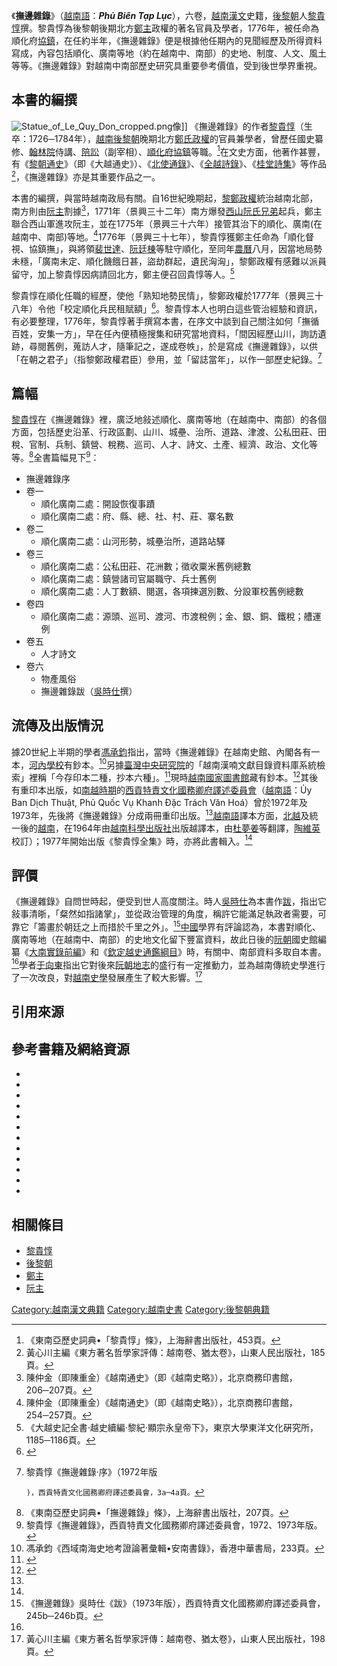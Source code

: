 {{Vietnamese|
| title=撫邊雜錄
| han-nom=撫邊雜錄
| chuquocngu=Phủ Biên Tạp Lục
}}

《'''撫邊雜錄'''》（[[越南語|越南語]]：'''''Phủ Biên Tạp Lục'''''），六卷，[[越南|越南]][[文言文|漢文]]史籍，[[後黎朝|後黎朝]]人[[黎貴惇|黎貴惇]]撰。黎貴惇為後黎朝後期北方[[鄭主|鄭主]]政權的著名官員及學者，1776年，被任命為順化府[[協鎮|協鎮]]，在任約半年，《撫邊雜錄》便是根據他任期內的見聞經歷及所得資料寫成，內容包括順化、廣南等地（約在越南中、南部）的史地、制度、人文、風土等等。《撫邊雜錄》對越南中南部歷史研究具重要參考價值，受到後世學界重視。

== 本書的編撰 ==
{{see also|黎貴惇|後黎朝|鄭主|阮主}}
[[File:Statue_of_Le_Quy_Don_cropped.png|thumb]]像]]
《撫邊雜錄》的作者[[黎貴惇|黎貴惇]]（生卒：1726─1784年），[[越南|越南]][[後黎朝|後黎朝]]晚期北方[[鄭主|鄭氏政權]]的官員兼學者，曾歷任國史纂修、[[翰林院|翰林院]]侍講、[[陪訟|陪訟]]（副宰相）、[[順化|順化府]][[協鎮|協鎮]]等職。<ref>《東南亞歷史詞典•「黎貴惇」條》，上海辭書出版社，453頁。</ref>在文史方面，他著作甚豐，有《[[黎朝通史|黎朝通史]]》（即《大越通史》）、《[[北使通錄|北使通錄]]》、《[[全越詩錄|全越詩錄]]》、《[[桂堂詩集|桂堂詩集]]》等作品<ref>黃心川主編《東方著名哲學家評傳：越南卷、猶太卷》，山東人民出版社，185頁。</ref>，《撫邊雜錄》亦是其重要作品之一。

本書的編撰，與當時越南政局有關。自16世紀晚期起，[[鄭主|黎鄭政權]]統治越南北部，南方則由[[阮主|阮主]]割據<ref>陳仲金（即陳重金）《越南通史》（即《越南史略》），北京商務印書館，206─207頁。</ref>，1771年（景興三十二年）南方爆發[[西山朝|西山阮氏兄弟]]起兵，鄭主聯合西山軍進攻阮主，並在1775年（景興三十六年）接管其治下的順化、廣南(在越南中、南部)等地。<ref>陳仲金（即陳重金）《越南通史》（即《越南史略》），北京商務印書館，254─257頁。</ref>1776年（景興三十七年），黎貴惇獲鄭主任命為「順化督視、協鎮撫」，與將領[[裴世達|裴世達]]、[[阮廷棟|阮廷棟]]等駐守順化，至同年[[農曆|農曆]]八月，因當地局勢未穩，「廣南未定、順化饑餓日甚，盜劫群起，遺民洶洶」，黎鄭政權有感難以派員留守，加上黎貴惇因病請回北方，鄭主便召回貴惇等人。<ref>《大越史記全書·越史續編·黎紀·顯宗永皇帝下》，東京大學東洋文化硏究所，1185─1186頁。</ref>

黎貴惇在順化任職的經歷，使他「熟知地勢民情」，黎鄭政權於1777年（景興三十八年）令他「校定順化兵民租賦額」<ref>{{Cite web |url=http://lib.nomfoundation.org/collection/1/volume/271/page/107 |title=Hội Bảo tồn Di sản Nôm─潘清簡等《欽定越史通鑑綱目》正編卷之四十五，黎顯宗景興三十八年正月「令黎貴惇等校定順化兵民租賦額」條。 |access-date=2014-07-08 |archive-date=2016-03-05 |archive-url=https://web.archive.org/web/20160305045219/http://lib.nomfoundation.org/collection/1/volume/271/page/107 |dead-url=no }}</ref>。黎貴惇本人也明白這些管治經驗和資訊，有必要整理，1776年，黎貴惇著手撰寫本書，在序文中談到自己關注如何「撫循百姓，安集一方」，早在任內便積極搜集和研究當地資料，「間因經歷山川，詢訪遺跡，尋閱舊例，蒐訪人才，隨筆記之，遂成卷帙」，於是寫成《撫邊雜錄》，以供「在朝之君子」（指黎鄭政權君臣）參用，並「留誌當年」，以作一部歷史紀錄。<ref>黎貴惇《撫邊雜錄·序》（1972年版
 )，西貢特責文化國務卿府譯述委員會，3a─4a頁。</ref>

== 篇幅 ==
[[黎貴惇|黎貴惇]]在《撫邊雜錄》裡，廣泛地敍述順化、廣南等地（在越南中、南部）的各個方面，包括歷史沿革、行政區劃、山川、城壘、治所、道路、津渡、公私田莊、田稅、官制、兵制、鎮營、稅務、巡司、人才、詩文、土產、經濟、政治、文化等等。<ref name="東南亞歷史詞典207">《東南亞歷史詞典•「撫邊雜錄」條》，上海辭書出版社，207頁。</ref>全書篇幅見下<ref name="《撫邊雜錄》1972、1973年">黎貴惇《撫邊雜錄》，西貢特責文化國務卿府譯述委員會，1972、1973年版。</ref>：

*撫邊雜錄序
*卷一
**順化廣南二處：開設恢復事蹟
**順化廣南二處：府、縣、總、社、村、莊、寨名數
*卷二
**順化廣南二處：山河形勢，城壘治所，道路站驛
*卷三
**順化廣南二處：公私田莊、花洲數；徵收粟米舊例總數
**順化廣南二處：鎮營諸司官屬職守、兵士舊例
**順化廣南二處：人丁數額、閱選，各項揀選別數、分設軍校舊例總數
*卷四
**順化廣南二處：源頭、巡司、渡河、市渡稅例；金、銀、銅、鐵稅；艚運例
*卷五
**人才詩文
*卷六
**物產風俗
**撫邊雜錄跋（[[吳時仕|吳時仕]]撰）

== 流傳及出版情況 ==
據20世紀上半期的學者[[馮承鈞|馮承鈞]]指出，當時《撫邊雜錄》在越南史館、內閣各有一本，[[河內學校|河內學校]]有鈔本。<ref>馮承鈞《西域南海史地考證論著彙輯•安南書錄》，香港中華書局，233頁。</ref>另據[[臺灣|臺灣]][[中央研究院|中央研究院]]的「越南漢喃文獻目錄資料庫系統檢索」裡稱「今存印本二種，抄本六種」。<ref>{{Cite web |url=http://140.109.24.175/pasweb/Opac_book/book_detail.asp?systemno=0000001446 |title=臺灣中央研究院─越南漢喃文獻目錄資料庫系統檢索 |access-date=2014-07-27 |archive-date=2016-03-04 |archive-url=https://web.archive.org/web/20160304110224/http://140.109.24.175/pasweb/Opac_book/book_detail.asp?systemno=0000001446 |dead-url=no }}</ref>現時[[越南國家圖書館|越南國家圖書館]]藏有鈔本。<ref>{{Cite web |url=http://lib.nomfoundation.org/collection/1/search?csrfmiddlewaretoken=f4d6f7dff186bec11d4513528b68e967&query=%E6%92%AB%E9%82%8A%E9%9B%9C%E9%8C%84 |title=Hội Bảo tồn Di sản chữ Nôm－黎貴惇《撫邊雜錄》 |access-date=2014-07-08 |archive-date=2016-03-05 |archive-url=https://web.archive.org/web/20160305045028/http://lib.nomfoundation.org/collection/1/search?csrfmiddlewaretoken=f4d6f7dff186bec11d4513528b68e967&query=%E6%92%AB%E9%82%8A%E9%9B%9C%E9%8C%84 |dead-url=no }}</ref>其後有重印本出版，如[[越南共和國|南越時期]]的[[胡志明市|西貢]][[特責文化國務卿府譯述委員會|特責文化國務卿府譯述委員會]]（[[越南語|越南語]]：Ủy Ban Dịch Thuật, Phủ Quốc Vụ Khanh Đặc Trách Văn Hoá）曾於1972年及1973年，先後將《撫邊雜錄》分成兩冊重印出版。<ref name="《撫邊雜錄》1972、1973年"/>[[越南文字母|越南語]]譯本方面，[[越南民主共和國|北越]]及統一後的[[越南社會主義共和國|越南]]，在1964年由[[越南科學出版社|越南科學出版社]]出版越譯本，由[[杜夢姜|杜夢姜]]等翻譯，[[陶維英|陶維英]]校訂）；1977年開始出版《黎貴惇全集》時，亦將此書輯入。<ref name="東南亞歷史詞典207"/>

== 評價 ==
《撫邊雜錄》自問世時起，便受到世人高度關注。時人[[吳時仕|吳時仕]]為本書作[[跋|跋]]，指出它敍事清晣，「粲然如指諸掌」，並從政治管理的角度，稱許它能滿足執政者需要，可靠它「籌畫於朝廷之上而措於千里之外」。<ref>《撫邊雜錄》吳時仕《跋》（1973年版），西貢特責文化國務卿府譯述委員會，245b─246b頁。</ref>[[中國|中國]]學界有評論認為，本書對順化、廣南等地（在越南中、南部）的史地文化留下豐富資料，故此日後的[[阮朝|阮朝]]國史館編纂《[[大南實錄|大南實錄前編]]》和《[[欽定越史通鑑綱目|欽定越史通鑑綱目]]》時，有關中、南部資料多取自本書。<ref name="東南亞歷史詞典207"/>學者[[于向東|于向東]]指出它對後來[[阮朝|阮朝]][[方志|地志]]的盛行有一定推動力，並為越南傳統史學進行了一次改良，對[[越南史學|越南史學]]發展產生了較大影響。<ref>黃心川主編《東方著名哲學家評傳：越南卷、猶太卷》，山東人民出版社，198頁。</ref>

== 引用來源 ==
{{reflist|2}}

== 參考書籍及網絡資源 ==
<div class="references-small">
*{{zh}}{{cite book|title=《'''撫邊雜錄'''》（序、卷一、卷二、卷三）|author=[[黎貴惇|黎貴惇]]|location=[[胡志明市|西貢]]|publisher=[[特責文化國務卿府譯述委員會|特責文化國務卿府譯述委員會]]（Ủy Ban Dịch Thuật, Phủ Quốc Vụ Khanh Đặc Trách Văn Hoá）（1972）}}
*{{zh}}{{cite book|title=《'''撫邊雜錄'''》（卷四、卷五、卷六、跋）|author=[[黎貴惇|黎貴惇]]|location=[[胡志明市|西貢]]|publisher=[[特責文化國務卿府譯述委員會|特責文化國務卿府譯述委員會]]（Ủy Ban Dịch Thuật, Phủ Quốc Vụ Khanh Đặc Trách Văn Hoá)（1973）}}
*{{vi}}{{zh}}{{cite web|url=http://sachviet.edu.vn/threads/%E6%92%AB%E9%82%8A%E9%9B%9C%E9%8C%84-phu-bien-tap-luc-tap-1-le-quy-don-286-trang.1268/|title=Sách Việt Nam－黎貴惇《撫邊雜錄》序、卷一、卷二、卷三|deadurl=yes|archiveurl=https://web.archive.org/web/20140714233056/http://sachviet.edu.vn/threads/%E6%92%AB%E9%82%8A%E9%9B%9C%E9%8C%84-phu-bien-tap-luc-tap-1-le-quy-don-286-trang.1268/|archivedate=2014年7月14日|df=}}
*{{vi}}{{zh}}{{cite web|url=http://sachviet.edu.vn/threads/%E6%92%AB%E9%82%8A%E9%9B%9C%E9%8C%84-phu-bien-tap-luc-tap-2-le-quy-don-364-trang.1269/|title=Sách Việt Nam－黎貴惇《撫邊雜錄》卷四、卷五、卷六、跋|deadurl=yes|archiveurl=https://web.archive.org/web/20140714183559/http://sachviet.edu.vn/threads/%E6%92%AB%E9%82%8A%E9%9B%9C%E9%8C%84-phu-bien-tap-luc-tap-2-le-quy-don-364-trang.1269/|archivedate=2014年7月14日|df=}}
*{{vi}}{{zh}}{{cite web|url=http://lib.nomfoundation.org/collection/1/search?csrfmiddlewaretoken=f4d6f7dff186bec11d4513528b68e967&query=%E6%92%AB%E9%82%8A%E9%9B%9C%E9%8C%84|title=Hội Bảo tồn Di sản chữ Nôm－黎貴惇《撫邊雜錄》|access-date=2014-07-08|archive-date=2016-03-05|archive-url=https://web.archive.org/web/20160305045028/http://lib.nomfoundation.org/collection/1/search?csrfmiddlewaretoken=f4d6f7dff186bec11d4513528b68e967&query=%E6%92%AB%E9%82%8A%E9%9B%9C%E9%8C%84|dead-url=no}}
*{{ja}}{{zh}}{{cite book|title=《[[大越史記全書|大越史記全書]]》|author=[[吳士連|吳士連]]、[[范公著|范公著]]、[[黎僖|黎僖]]等|others=[[陳荊和|陳荊和]]編校|publisher=[[東京大學|東京大學]]東洋文化硏究所附屬東洋學文獻センター（昭和59－61年）（1984－1986）}}
*{{vi}}{{zh}}{{cite web|url=http://lib.nomfoundation.org/collection/1/search?csrfmiddlewaretoken=de3c45898d2bfefad43dfaa7281b8326&query=%E6%AC%BD%E5%AE%9A%E8%B6%8A%E5%8F%B2%E9%80%9A%E9%91%91%E7%B6%B1%E7%9B%AE|title=Hội Bảo tồn Di sản chữ Nôm－潘清簡等《欽定越史通鑑綱目》|access-date=2014-07-08|archive-date=2014-07-15|archive-url=https://web.archive.org/web/20140715001057/http://lib.nomfoundation.org/collection/1/search?csrfmiddlewaretoken=de3c45898d2bfefad43dfaa7281b8326&query=%E6%AC%BD%E5%AE%9A%E8%B6%8A%E5%8F%B2%E9%80%9A%E9%91%91%E7%B6%B1%E7%9B%AE|dead-url=no}}
*{{zh}}{{cite book|title=《越南通史》（即《[[越南史略|越南史略]]》）|author=[[陳重金|陳重金]]（即陳仲金）|others=[[戴可來|戴可來]]譯|location=[[北京|北京]]|publisher=[[商務印書館|商務印書館]]（1992）ISBN 7100004543 }}
*{{zh}}{{cite book|title=《[[西域南海史地考證論著彙輯|西域南海史地考證論著彙輯]]》|author=[[馮承鈞|馮承鈞]]|location=[[香港|香港]]|publisher=[[香港中華書局|香港中華書局]]（1976）}}
*{{zh}}{{cite book|title=《東方著名哲學家評傳：越南卷、猶太卷》|author=黃心川主編|location=[[濟南|濟南]]|publisher=山東人民出版社（2000）ISBN 7209027076}}
*{{zh}}{{cite book|title=《[[東南亞歷史詞典|東南亞歷史詞典]]》|location=[[上海|上海]]|publisher=[[上海辭書出版社|上海辭書出版社]]（1995）ISBN 7532602222}}
*{{zh}}{{cite web|url=http://140.109.24.175/pasweb/Opac_book/book_detail.asp?systemno=0000004918|title=中央研究院──越南漢喃文献目錄資料庫系統檢索|access-date=2014-07-27|archive-date=2019-06-08|archive-url=https://web.archive.org/web/20190608035700/http://140.109.24.175/pasweb/Opac_book/book_detail.asp?systemno=0000004918|dead-url=no}}
</div>

== 相關條目 ==
*[[黎貴惇|黎貴惇]]
*[[後黎朝|後黎朝]]
*[[鄭主|鄭主]]
*[[阮主|阮主]]

[[Category:越南漢文典籍|Category:越南漢文典籍]]
[[Category:越南史書|Category:越南史書]]
[[Category:後黎朝典籍|Category:後黎朝典籍]]